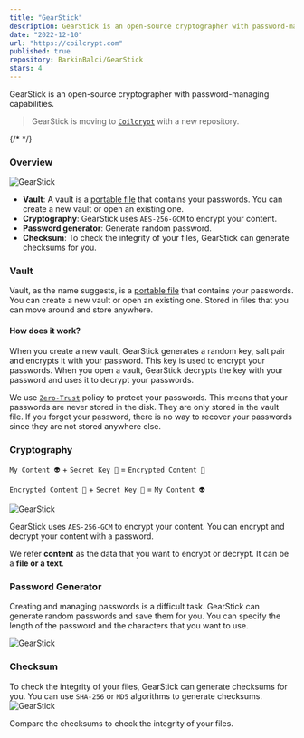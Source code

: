 ```yaml
---
title: "GearStick"
description: GearStick is an open-source cryptographer with password-managing capabilities that is currently under development for Windows, Linux, and macOS platforms.
date: "2022-12-10"
url: "https://coilcrypt.com"
published: true
repository: BarkinBalci/GearStick
stars: 4
---
```


GearStick is an open-source cryptographer with password-managing capabilities.

> GearStick is moving to [`Coilcrypt`](https://github.com/BarkinBalci/coilcrypt) with a new repository.

{/* <GearStick /> */}

### Overview
![GearStick](/gearstick/1.png)
- **Vault**: A vault is a <u>portable file</u> that contains your passwords. You can create a new vault or open an existing one.
- **Cryptography**: GearStick uses `AES-256-GCM` to encrypt your content.
- **Password generator**: Generate random password.
- **Checksum**: To check the integrity of your files, GearStick can generate checksums for you.

### Vault

Vault, as the name suggests, is a <u>portable file</u> that contains your passwords. You can create a new vault or open an existing one. Stored in files that you can move around and store anywhere.

#### How does it work?

When you create a new vault, GearStick generates a random key, salt pair and encrypts it with your password. This key is used to encrypt your passwords. When you open a vault, GearStick decrypts the key with your password and uses it to decrypt your passwords.

We use [`Zero-Trust`](https://www.cloudflare.com/learning/security/glossary/what-is-zero-trust/) policy to protect your passwords. This means that your passwords are never stored in the disk. They are only stored in the vault file. If you forget your password, there is no way to recover your passwords since they are not stored anywhere else.


### Cryptography

`My Content 👽` + `Secret Key 🔑` = `Encrypted Content 🔐`

`Encrypted Content 🔐` + `Secret Key 🔑` = `My Content 👽`

![GearStick](/gearstick/3.png)

GearStick uses `AES-256-GCM` to encrypt your content. You can encrypt and decrypt your content with a password.

We refer **content** as the data that you want to encrypt or decrypt. It can be a **file or a text**.

### Password Generator

Creating and managing passwords is a difficult task. GearStick can generate random passwords and save them for you. You can specify the length of the password and the characters that you want to use.

![GearStick](/gearstick/2.png)

### Checksum

To check the integrity of your files, GearStick can generate checksums for you. You can use `SHA-256` or `MD5` algorithms to generate checksums.
![GearStick](/gearstick/4.png)

Compare the checksums to check the integrity of your files.

